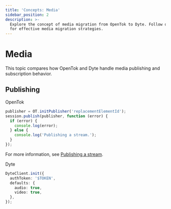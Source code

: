```yaml
---
title: 'Concepts: Media'
sidebar_position: 2
description: >-
  Explore the concept of media migration from OpenTok to Dyte. Follow our guide
  for effective media migration strategies.
---
```


# Media

This topic compares how OpenTok and Dyte handle media publishing and subscription behavior.

## Publishing

OpenTok

```ts
publisher = OT.initPublisher('replacementElementId');
session.publish(publisher, function (error) {
  if (error) {
    console.log(error);
  } else {
    console.log('Publishing a stream.');
  }
});
```

For more information, see [Publishing a stream](https://tokbox.com/developer/guides/publish-stream/js/).

Dyte

```ts
DyteClient.init({
  authToken: '$TOKEN',
  defaults: {
    audio: true,
    video: true,
  },
});
```

<head>
  <title>Concepts: Media Guide</title>
  <meta name="description" content="Explore the concept of media migration from OpenTok to Dyte. Follow our guide for effective media migration strategies.">
</head>
